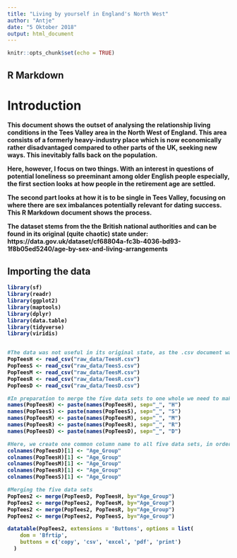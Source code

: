 ```yaml
---
title: "Living by yourself in England's North West"
author: "Antje"
date: "5 Oktober 2018"
output: html_document
---
```


```r
knitr::opts_chunk$set(echo = TRUE)
```

## R Markdown

<h1> Introduction </h1>
<b>
This document shows the outset of analysing the relationship living conditions in the Tees Valley area in the North West of England. This area consists of a formerly heavy-industry place which is now economically rather disadvantaged compared to other parts of the UK, seeking new ways. This inevitably falls back on the population. </p>
Here, however, I focus on two things. With an interest in questions of potential loneliness so preeminant among older English people especially, the first section looks at how people in the retirement age are settled. </p>
The second part looks at how it is to be single in Tees Valley, focusing on where there are sex imbalances potentially relevant for dating success. 
This R Markdown document shows the process. 

The dataset stems from the the British national authorities and can be found in its original (quite chaotic) state under: 
https://data.gov.uk/dataset/cf68804a-fc3b-4036-bd93-1f8b05ed5240/age-by-sex-and-living-arrangements

<h2> Importing the data </h2>

```r
library(sf)
library(readr)
library(ggplot2)
library(maptools)
library(dplyr)
library(data.table)
library(tidyverse)
library(viridis)


#The data was not useful in its original state, as the .csv document was not accordingly formatted. Hence, the relevant FIVE (regional) data sets had to be extracted beforehand manually. 
PopTeesH <- read_csv("raw_data/TeesH.csv")
PopTeesS <- read_csv("raw_data/TeesS.csv")
PopTeesM <- read_csv("raw_data/TeesM.csv")
PopTeesR <- read_csv("raw_data/TeesR.csv")
PopTeesD <- read_csv("raw_data/TeesD.csv")

#In preparation to merge the five data sets to one whole we need to make some arrangements, such as relabeling the Variable Names
names(PopTeesH) <- paste(names(PopTeesH), sep="_", "H")
names(PopTeesS) <- paste(names(PopTeesS), sep="_", "S")
names(PopTeesM) <- paste(names(PopTeesM), sep="_", "M")
names(PopTeesR) <- paste(names(PopTeesR), sep="_", "R")
names(PopTeesD) <- paste(names(PopTeesD), sep="_", "D")

#Here, we create one common column name to all five data sets, in order to be able to merge them in the next step.
colnames(PopTeesD)[1] <- "Age_Group"
colnames(PopTeesH)[1] <- "Age_Group"
colnames(PopTeesM)[1] <- "Age_Group"
colnames(PopTeesR)[1] <- "Age_Group"
colnames(PopTeesS)[1] <- "Age_Group"

#Merging the five data sets
PopTees2 <- merge(PopTeesD, PopTeesH, by="Age_Group")
PopTees2 <- merge(PopTees2, PopTeesM, by="Age_Group")
PopTees2 <- merge(PopTees2, PopTeesR, by="Age_Group")
PopTees2 <- merge(PopTees2, PopTeesS, by="Age_Group")

datatable(PopTees2, extensions = 'Buttons', options = list(
    dom = 'Bfrtip',
    buttons = c('copy', 'csv', 'excel', 'pdf', 'print')
  )

```